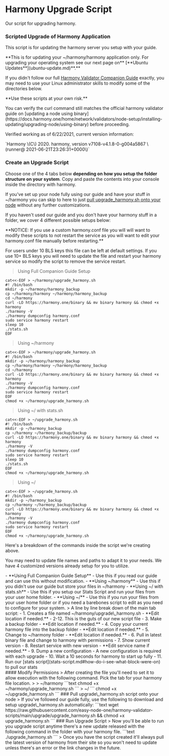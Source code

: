 
# Harmony Upgrade Script
Our script for upgrading harmony.

### Scripted Upgrade of Harmony Application
This script is for updating the harmony server you setup with your guide. 

<div className="p-4 border border-gray-200 dark:border-gray-900 rounded mt-6">
<Callout emoji="⚠️">
**This is for updating your ~/harmony/harmony application only. For upgrading your operating system see our next page on** [**Ubuntu Updates**](ubuntu-update.md)**.**
</Callout>
</div>

If you didn't follow our full [Harmony Validator Companion Guide](../../../before-node-setup/being-a-validator/) exactly, you may need to use your Linux administrator skills to modify some of the directories below.

<div className="p-4 border border-gray-200 dark:border-gray-900 rounded mt-6">
<Callout emoji="⚡">
**Use these scripts at your own risk.** 
<p>You can verify the curl command still matches the official harmony validator guide on [updating a node using binary](https://docs.harmony.one/home/network/validators/node-setup/installing-updating/upgrading-node/using-binary) before proceeding.</p>
<p>Verified working as of 6/22/2021, current version information:  </p>
`Harmony \(C\) 2020. harmony, version v7108-v4.1.8-0-g004a5867 \(runner@ 2021-06-21T23:26:31+0000\)`
</Callout>
</div>

### Create an Upgrade Script

Choose one of the 4 tabs below **depending on how you setup the folder structure on your system**. Copy and paste the contents into your console inside the directory with harmony. 

If you've set up your node fully using our guide and have your stuff in ~/harmony you can skip to here to just [pull upgrade\_harmony.sh onto your node](upgrade-script.md#pull-upgrade_harmony-sh-script-onto-your-node) without any further customizations.

If you haven't used our guide and you don't have your harmony stuff in a folder, we cover 4 different possible setups below:

<div className="p-4 border border-gray-200 dark:border-gray-900 rounded mt-6">
<Callout emoji="⚡">
<p>**NOTICE: If you use a custom harmony.conf file you will will want to modify these scripts to not restart the service as you will want to edit your harmony.conf file manually before restarting.**</p>
<p>For users under 10 BLS keys this file can be left at default settings. If you use 10+ BLS keys you will need to update the file and restart your harmony service so modify the script to remove the service restart.</p>
</Callout>
</div>

> Using Full Companion Guide Setup
```text
cat<<-EOF > ~/harmony/upgrade_harmony.sh
#! /bin/bash
mkdir -p ~/harmony/harmony_backup
cp ~/harmony/harmony ~/harmony/harmony_backup
cd ~/harmony
curl -LO https://harmony.one/binary && mv binary harmony && chmod +x harmony
./harmony -V
./harmony dumpconfig harmony.conf
sudo service harmony restart
sleep 10
./stats.sh
EOF

```
> Using ~/harmony
```
cat<<-EOF > ~/harmony/upgrade_harmony.sh
#! /bin/bash
mkdir -p ~/harmony/harmony_backup
cp ~/harmony/harmony ~/harmony/harmony_backup
cd ~/harmony
curl -LO https://harmony.one/binary && mv binary harmony && chmod +x harmony
./harmony -V
./harmony dumpconfig harmony.conf
sudo service harmony restart
EOF
chmod +x ~/harmony/upgrade_harmony.sh

```
> Using ~/ with stats.sh
```
cat<<-EOF > ~/upgrade_harmony.sh
#! /bin/bash
mkdir -p ~/harmony_backup
cp ~/harmony ~/harmony_backup/backup
curl -LO https://harmony.one/binary && mv binary harmony && chmod +x harmony
./harmony -V
./harmony dumpconfig harmony.conf
sudo service harmony restart
sleep 10
./stats.sh
EOF
chmod +x ~/harmony/upgrade_harmony.sh

```
> Using ~/
```
cat<<-EOF > ~/upgrade_harmony.sh
#! /bin/bash
mkdir -p ~/harmony_backup
cp ~/harmony ~/harmony_backup/backup
curl -LO https://harmony.one/binary && mv binary harmony && chmod +x harmony
./harmony -V
./harmony dumpconfig harmony.conf
sudo service harmony restart
EOF
chmod +x ~/harmony/upgrade_harmony.sh

```
<div className="p-4 border border-gray-200 dark:border-gray-900 rounded mt-6">
<Callout emoji="⚠️">
<p>Here's a breakdown of the commands inside the script we're creating above.</p>
<p>You may need to update file names and paths to adapt it to your needs. We have 4 customized versions already setup for you to utilize.</p>
- **Using Full Companion Guide Setup** - Use this if you read our guide and can use this without modification.  
- **Using ~/harmony** - Use this if you didn't use our guide but store your files in ~/harmony  
- **Using ~/ with stats.sh** - Use this if you setup our Stats Script and run your files from your user home folder.  
- **Using ~/** - Use this if you run your files from your user home folder or if you need a barebones script to edit as you need to configure for your system.
> A line by line break down of the main tab script:  
- 1. Creates a file named ~/harmony/upgrade\_harmony.sh - **Edit location if needed.**  
- 2-12. This is the guts of our new script file  
- 3. Make a backup folder - **Edit location if needed.**  
- 4. Copy your current harmony file into the backup folder - **Edit location if needed.**  
- 5. Change to ~/harmony folder - **Edit location if needed.**  
- 6. Pull in latest binary file and change to harmony with permissions  
- 7. Show current version  
- 8. Restart service with new version - **Edit service name if needed.**  
- 9. Dump a new configuration - A new configuration is required with each upgrade  
- 10. Wait a 10 seconds for harmony to start up fully  
- 11. Run our [stats script](stats-script.md#how-do-i-see-what-block-were-on) to pull our stats
</Callout>
</div>
#### Modify Permissions
> After creating the file you'll need to set it to allow execution with the following command. Pick the tab for your harmony file location.
> 
> ~/harmony 
```text
chmod +x ~/harmony/upgrade_harmony.sh
```
> ~/
```
chmod +x ~/upgrade_harmony.sh
```
### Pull upgrade\_harmony.sh script onto your node
> If you've followed our guide fully, use the following to download and setup upgrade\_harmony.sh automatically:
```text
wget https://raw.githubusercontent.com/easy-node-one/harmony-validator-scripts/main/upgrade/upgrade_harmony.sh && chmod +x upgrade_harmony.sh
```
### Run Upgrade Script
> Now you'll be able to run you upgrade script anytime there's a new update released with the following command in the folder with your harmony file.
```text
./upgrade_harmony.sh
```
> Once you have the script created it'll always pull the latest version of harmony from their site so you won't need to update unless there's an error or the link changes in the future.

